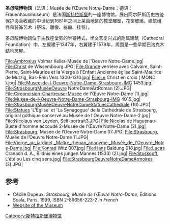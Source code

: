 {{NoteTA
|1=zh-hans:l’;zh-hant:l’;
}}
{{Infobox museum
| name             = 圣母院博物馆
| native_name      = Musée de l’Œuvre Notre-Dame
| image            = Oeuvre Notre Dame.jpg
| imagesize        = 200
| website          = {{URL|http://www.musees-strasbourg.org/index.php?page=musee-ond-en|www.musees-strasbourg.org}}
}}
'''圣母院博物馆'''（法语：Musée de l’Œuvre Notre-Dame；德语：Frauenhausmuseum）是法国[[斯特拉斯堡|斯特拉斯堡]]的一座博物馆，展出阿尔萨斯历史古迹保护协会收藏的中世纪到1681年之间上莱茵地区的教堂雕塑，花窗玻璃，建筑组件和装饰艺术（祭坛、雕像、器皿、挂毯）。

圣母院博物馆位于主教座堂旁的半哥特式，半文艺复兴式的附属建筑（Cathedral Foundation）中，左翼建于1347年，右翼建于1579年，周围是一些早期巴洛克木结构房屋。

<gallery mode=packed>
File:Ambrosius Volmar Keller-Musée de l'Oeuvre Notre-Dame.jpg|
File:Christ de Wissembourg.JPG|
File:Grande verrière avec Calvaire, Saint-Pierre, Saint-Maurice et la Vierge à l'Enfant Ancienne église Saint-Maurice de Mutzig, Bas-Rhin Vers 1300-1310.jpg|
File:Le Christ en croix ( MOND ).jpg|
File:Musee-de-l-Oeuvre-Notre-Dame-Strasbourg-IMG 1453.jpg|
File:StrasbourgMuséeOeuvre NotreDameArtRoman (2).JPG|
File:Circoncision-Chartreuse-Musée de l'Œuvre Notre-Dame (1).jpg|
File:Musee-de-l-Oeuvre-Notre-Dame-Strasbourg-IMG 4015.jpg|
File:StrasbourgMuséeOeuvreNotreDameStatuesCathédrale (10).JPG|
File:Statues 'L'Église' et 'La Synagogue' de la Cathédrale de Strasbourg, original gothique conservé au Musée de l'Oeuvre Notre-Dame-2.jpg|
File:Nicolaus von Leyden, Self-portrait3.JPG|
File:Nicolas de Haguenau-Buste d'homme accoudé 2-Musée de l'Œuvre Notre-Dame (2).jpg|
File:Strasbourg, Musée de l’Oeuvre Notre-Dame 07.JPG|
File:Strasbourg, Musée de l’Oeuvre Notre-Dame 11.JPG|
File:Vierge_au_jardinet,_Maître_rhénan_anonyme,_Musée_de_l'Oeuvre_Notre-Dame.jpg|
File:Konrad Witz 007.jpg|
File:Hans Baldung 018.jpg|
File:Lucas Cranach d. Ä., Bildnis eines jungen Mannes (1533) (2).jpg|
File:Stoskopff, L'été ou Les cinq sens.jpg|
File:StrasbourgOeuvreNotreDameArmoires (3).JPG|
</gallery>

==参考==
*Cécile Dupeux: ''Strasbourg, Musée de l’Œuvre Notre-Dame'', Éditions Scala, Paris, 1999, ISBN 2-86656-223-2 ''in French''
*[https://www.musees.strasbourg.eu/musee-de-l-oeuvre-notre-dame Website of the Museum] {{Wayback|url=https://www.musees.strasbourg.eu/musee-de-l-oeuvre-notre-dame |date=20201128053901 }}
{{coord|48|34|51|N|7|45|05|E|type:landmark_scale:1000|display=title}}
[[Category:斯特拉斯堡博物馆|Category:斯特拉斯堡博物馆]]